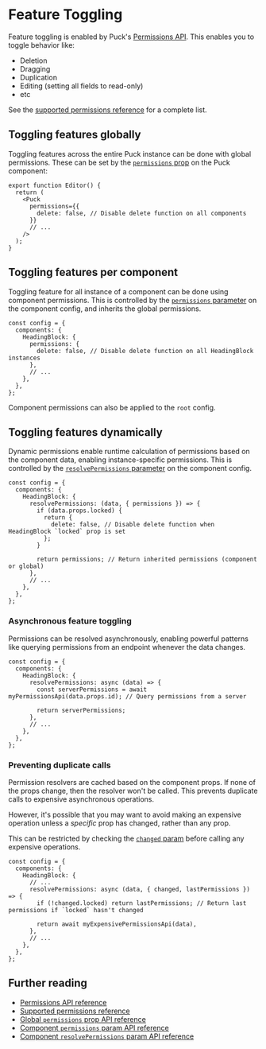 # Feature Toggling

Feature toggling is enabled by Puck's [Permissions API](/docs/api-reference/permissions). This enables you to toggle behavior like:

- Deletion
- Dragging
- Duplication
- Editing (setting all fields to read-only)
- etc

See the [supported permissions reference](/docs/api-reference/permissions#supported-permissions) for a complete list.

## Toggling features globally

Toggling features across the entire Puck instance can be done with global permissions. These can be set by the [`permissions` prop](/docs/api-reference/components/puck#permissions) on the Puck component:

```tsx copy {4-6}
export function Editor() {
  return (
    <Puck
      permissions={{
        delete: false, // Disable delete function on all components
      }}
      // ...
    />
  );
}
```

## Toggling features per component

Toggling feature for all instance of a component can be done using component permissions. This is controlled by the [`permissions` parameter](/docs/api-reference/configuration/component-config#permissions) on the component config, and inherits the global permissions.

```tsx copy {4-6}
const config = {
  components: {
    HeadingBlock: {
      permissions: {
        delete: false, // Disable delete function on all HeadingBlock instances
      },
      // ...
    },
  },
};
```

Component permissions can also be applied to the `root` config.

## Toggling features dynamically

Dynamic permissions enable runtime calculation of permissions based on the component data, enabling instance-specific permissions. This is controlled by the [`resolvePermissions` parameter](/docs/api-reference/configuration/component-config#resolvepermissionsdata-params) on the component config.

```tsx copy {4-12}
const config = {
  components: {
    HeadingBlock: {
      resolvePermissions: (data, { permissions }) => {
        if (data.props.locked) {
          return {
            delete: false, // Disable delete function when HeadingBlock `locked` prop is set
          };
        }

        return permissions; // Return inherited permissions (component or global)
      },
      // ...
    },
  },
};
```

### Asynchronous feature toggling

Permissions can be resolved asynchronously, enabling powerful patterns like querying permissions from an endpoint whenever the data changes.

```tsx copy {4-8}
const config = {
  components: {
    HeadingBlock: {
      resolvePermissions: async (data) => {
        const serverPermissions = await myPermissionsApi(data.props.id); // Query permissions from a server

        return serverPermissions;
      },
      // ...
    },
  },
};
```

### Preventing duplicate calls

Permission resolvers are cached based on the component props. If none of the props change, then the resolver won't be called. This prevents duplicate calls to expensive asynchronous operations.

However, it's possible that you may want to avoid making an expensive operation unless a _specific_ prop has changed, rather than any prop.

This can be restricted by checking the [`changed` param](/docs/api-reference/configuration/component-config#paramschanged-2) before calling any expensive operations.

```tsx {6} copy
const config = {
  components: {
    HeadingBlock: {
      // ...
      resolvePermissions: async (data, { changed, lastPermissions }) => {
        if (!changed.locked) return lastPermissions; // Return last permissions if `locked` hasn't changed

        return await myExpensivePermissionsApi(data),
      },
      // ...
    },
  },
};
```

## Further reading

- [Permissions API reference](/docs/api-reference/permissions)
- [Supported permissions reference](/docs/api-reference/permissions#supported-permissions)
- [Global `permissions` prop API reference](/docs/api-reference/components/puck#permissions)
- [Component `permissions` param API reference](/docs/api-reference/configuration/component-config#permissions)
- [Component `resolvePermissions` param API reference](/docs/api-reference/configuration/component-config#resolvepermissionsdata-params)
